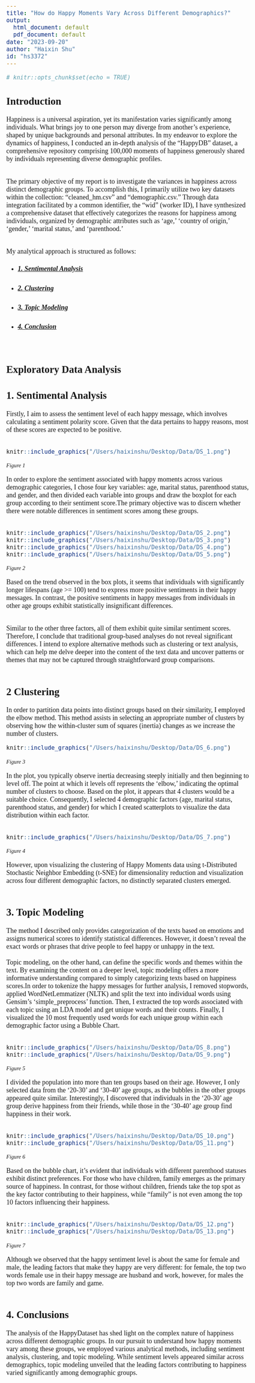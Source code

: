 ```yaml
---
title: "How do Happy Moments Vary Across Different Demographics?"
output:
  html_document: default
  pdf_document: default
date: "2023-09-20"
author: "Haixin Shu"
id: "hs3372"
---
```




```r
# knitr::opts_chunk$set(echo = TRUE)
```

<style type="text/css">
body{ /* Normal  */
      font-size: 18px;
      font-family: "Times New Roman", Times, serif;
  }
</style>

## **Introduction** {.sidebar #index}

Happiness is a universal aspiration, yet its manifestation varies significantly among individuals. What brings joy to one person may diverge from another's experience, shaped by unique backgrounds and personal attributes. In my endeavor to explore the dynamics of happiness, I conducted an in-depth analysis of the "HappyDB" dataset, a comprehensive repository comprising 100,000 moments of happiness generously shared by individuals representing diverse demographic profiles.<br><br>

The primary objective of my report is to investigate the variances in happiness across distinct demographic groups. To accomplish this, I primarily utilize two key datasets within the collection: "cleaned_hm.csv" and "demographic.csv." Through data integration facilitated by a common identifier, the "wid" (worker ID), I have synthesized a comprehensive dataset that effectively categorizes the reasons for happiness among individuals, organized by demographic attributes such as 'age,' 'country of origin,' 'gender,' 'marital status,' and 'parenthood.'<br><br>

My analytical approach is structured as follows:
<p>

* ##### [1. Sentimental Analysis](#SA)
* ##### [2. Clustering](#C)
* ##### [3. Topic Modeling](#TM)
* ##### [4. Conclusion](#CON)

<br>

\newpage
## **Exploratory Data Analysis**{#EPA}

## **1. Sentimental Analysis**{#ssbrp}

Firstly, I aim to assess the sentiment level of each happy message, which involves calculating a sentiment polarity score. Given that the data pertains to happy reasons, most of these scores are expected to be positive.
<br><br>
```r
knitr::include_graphics("/Users/haixinshu/Desktop/Data/DS_1.png")
```
<div align='center'>
<p style="font-family: times, serif; font-size:11pt; font-style:italic">
   Figure 1 
</p>
</div>

In order to explore the sentiment associated with happy moments across various demographic categories, I chose four key variables: age, marital status, parenthood status, and gender, and then divided each variable into groups and draw the boxplot for each group according to their sentiment score.The primary objective was to discern whether there were notable differences in sentiment scores among these groups.
<br><br>


```r
knitr::include_graphics("/Users/haixinshu/Desktop/Data/DS_2.png")
knitr::include_graphics("/Users/haixinshu/Desktop/Data/DS_3.png")
knitr::include_graphics("/Users/haixinshu/Desktop/Data/DS_4.png")
knitr::include_graphics("/Users/haixinshu/Desktop/Data/DS_5.png")
```

<div align='center'>
<p style="font-family: times, serif; font-size:11pt; font-style:italic">
   Figure 2
</p>
</div>

Based on the trend observed in the box plots, it seems that individuals with significantly longer lifespans (age >= 100) tend to express more positive sentiments in their happy messages. In contrast, the positive sentiments in happy messages from individuals in other age groups exhibit statistically insignificant differences.
<br><br>

Similar to the other three factors, all of them exhibit quite similar sentiment scores. Therefore, I conclude that traditional group-based analyses do not reveal significant differences. I intend to explore alternative methods such as clustering or text analysis, which can help me delve deeper into the content of the text data and uncover patterns or themes that may not be captured through straightforward group comparisons.
<br><br>

## **2 Clustering**{#C}      
In order to partition data points into distinct groups based on their similarity, I employed the elbow method. This method assists in selecting an appropriate number of clusters by observing how the within-cluster sum of squares (inertia) changes as we increase the number of clusters.
<br/>

```r
knitr::include_graphics("/Users/haixinshu/Desktop/Data/DS_6.png")
```

<div align='center'>
<p style="font-family: times, serif; font-size:11pt; font-style:italic">
   Figure 3
</p>
</div>
In the plot, you typically observe inertia decreasing steeply initially and then beginning to level off. The point at which it levels off represents the 'elbow,' indicating the optimal number of clusters to choose. Based on the plot, it appears that 4 clusters would be a suitable choice. Consequently, I selected 4 demographic factors (age, marital status, parenthood status, and gender) for which I created scatterplots to visualize the data distribution within each factor.
<br/><br/>

```r
knitr::include_graphics("/Users/haixinshu/Desktop/Data/DS_7.png")
```

<div align='center'>
<p style="font-family: times, serif; font-size:11pt; font-style:italic">
   Figure 4
</p>
</div>

However, upon visualizing the clustering of Happy Moments data using t-Distributed Stochastic Neighbor Embedding (t-SNE) for dimensionality reduction and visualization across four different demographic factors, no distinctly separated clusters emerged.
<br/><br/>

## **3. Topic Modeling**{#TM}
The method I described only provides categorization of the texts based on emotions and assigns numerical scores to identify statistical differences. However, it doesn't reveal the exact words or phrases that drive people to feel happy or unhappy in the text.
<br/><br/>
Topic modeling, on the other hand, can define the specific words and themes within the text. By examining the content on a deeper level, topic modeling offers a more informative understanding compared to simply categorizing texts based on happiness scores.In order to tokenize the happy messages for further analysis, I removed stopwords, applied WordNetLemmatizer (NLTK) and split the text into individual words using Gensim's 'simple_preprocess' function. Then, I extracted the top words associated with each topic using an LDA model and get unique words and their counts. Finally, I visualized the 10 most frequently used words for each unique group within each demographic factor using a Bubble Chart.
<br/><br/>


```r
knitr::include_graphics("/Users/haixinshu/Desktop/Data/DS_8.png")
knitr::include_graphics("/Users/haixinshu/Desktop/Data/DS_9.png")
```
<div align='center'>
<p style="font-family: times, serif; font-size:11pt; font-style:italic">
   Figure 5
</p>
</div>

I divided the population into more than ten groups based on their age. However, I only selected data from the '20-30' and '30-40' age groups, as the bubbles in the other groups appeared quite similar. Interestingly, I discovered that individuals in the '20-30' age group derive happiness from their friends, while those in the '30-40' age group find happiness in their work.
<br/><br/>

```r
knitr::include_graphics("/Users/haixinshu/Desktop/Data/DS_10.png")
knitr::include_graphics("/Users/haixinshu/Desktop/Data/DS_11.png")
```
<div align='center'>
<p style="font-family: times, serif; font-size:11pt; font-style:italic">
   Figure 6
</p>

Based on the bubble chart, it's evident that individuals with different parenthood statuses exhibit distinct preferences. For those who have children, family emerges as the primary source of happiness. In contrast, for those without children, friends take the top spot as the key factor contributing to their happiness, while "family" is not even among the top 10 factors influencing their happiness.
<br/><br/>

</div>
```r
knitr::include_graphics("/Users/haixinshu/Desktop/Data/DS_12.png")
knitr::include_graphics("/Users/haixinshu/Desktop/Data/DS_13.png")
```

<div align='center'>
<p style="font-family: times, serif; font-size:11pt; font-style:italic">
   Figure 7
</p>
</div>

Although we observed that the happy sentiment level is about the same for female and male, the leading factors that make they happy are very different: for female, the top two words female use in their happy message are husband and work, however, for males the top two words are family and game.
<br/><br/>



## **4. Conclusions**{#CON}
The analysis of the HappyDataset has shed light on the complex nature of happiness across different demographic groups. In our pursuit to understand how happy moments vary among these groups, we employed various analytical methods, including sentiment analysis, clustering, and topic modeling. While sentiment levels appeared similar across demographics, topic modeling unveiled that the leading factors contributing to happiness varied significantly among demographic groups.
<br>
<br>

